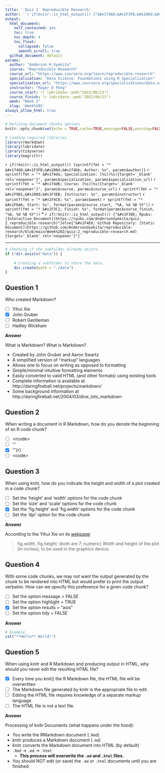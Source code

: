 ```yaml
---
title: '`Quiz 2` Reproducible Research'
author: '`r if(knitr::is_html_output()) {"&#x1f468;&#x1F3FB;&#x200d;&#x1f4bb; Anderson H Uyekita"} else {NULL}`'
output:
  html_document:
    self_contained: yes
    toc: true
    toc_depth: 4
    toc_float:
      collapsed: false
      smooth_scroll: true
  github_document: default
params:
  author: "Anderson H Uyekita"
  course: "Reproducible Research"
  course_url: "https://www.coursera.org/learn/reproducible-research"
  specialization: "Data Science: Foundations using R Specialization"
  specialization_url: "https://www.coursera.org/specializations/data-science-foundations-r"
  instructor: "Roger D Peng"
  course_start: !r lubridate::ymd("2022/06/23")
  course_finish: !r lubridate::ymd("2022/06/23")
  week: "Week 2"
  slug: 'Week%202'
always_allow_html: true
---
```


```r
# Defining document chunks options
knitr::opts_chunk$set(echo = TRUE,cache=TRUE,message=FALSE,warning=FALSE)

# Loading required libraries
library(rmarkdown)
library(lubridate)
library(tidyverse)
library(magrittr)
```

`r if(!knitr::is_html_output()) {sprintf(fmt = "* &#x1f468;&#x1F3FB;&#x200d;&#x1f4bb; Author: %s", params$author)}`
`r sprintf(fmt = "* &#x1f4da; Specialization: [%s](%s){target='_blank' rel='noopener'}", params$specialization, params$specialization_url)`
`r sprintf(fmt = "* &#x1f4d6; Course: [%s](%s){target='_blank' rel='noopener'}", params$course, params$course_url)`
    `r sprintf(fmt = "* &#x1F9D1;&#x200d;&#x1F3EB; Instructor: %s", params$instructor)`
`r sprintf(fmt = "* &#x1F4C6; %s", params$week)`
    `r sprintf(fmt = "* &#x1F6A6; Start: %s", format(params$course_start, "%A, %d %B %Y"))`
    `r sprintf(fmt = "* &#x1F3C1; Finish: %s", format(params$course_finish, "%A, %d %B %Y"))`
* `r if(!knitr::is_html_output()) {"&#x1F30E; Rpubs: [Interactive Document](https://rpubs.com/AndersonUyekita/quiz-2_reproducible-research)"}else{"&#x1F4E6; Github Repository: [Static Document](https://github.com/AndersonUyekita/reproducible-research/blob/main/Week%202/quiz-2_reproducible-research.md){target='_blank' rel='noopener'}"}`

--------------------------------------------------------------------------------

```r
# Checking if the subfolder already exists.
if (!dir.exists("data")) {
    
    # Creating a subfolder to store the data.
    dir.create(path = "./data")
}
```

## Question 1

Who created Markdown?

- [ ] Yihui Xie
- [x] John Gruber
- [ ] Robert Gentleman
- [ ] Hadley Wickham

**Answer**

What is Markdown? What is Markdown?

- Created by John Gruber and Aaron Swartz
- A simplified version of "markup" languages
- Allows one to focus on writing as opposed to formatting
- Simple/minimal intuitive formatting elements
- Easily converted to valid HTML (and other formats) using existing tools
- Complete information is available at http://daringfireball.net/projects/markdown/
- Some background information at http://daringfireball.net/2004/03/dive_into_markdown

## Question 2

When writing a document in R Markdown, how do you denote the beginning of an R code chunk?

- [ ] \<rcode\>
- [ ] '''
- [x] '''{r}
- [ ] \<code\>

## Question 3

When using knitr, how do you indicate the height and width of a plot created in a code chunk?

- [ ] Set the 'height' and 'width' options for the code chunk
- [ ] Set the 'size' and 'scale' options for the code chunk
- [x] Set the 'fig.height' and 'fig.width' options for the code chunk
- [ ] Set the 'dpi' option for the code chunk

**Answer**

According to the Yihui Xie on its [webpage](https://yihui.org/knitr/options/#plots):

>fig.width, fig.height: (both are 7; numeric) Width and height of the plot (in inches), to be used in the graphics device.

## Question 4

With some code chunks, we may not want the output generated by the chunk to be rendered into HTML but would prefer to print the output verbatim. How can we specify this preference for a given code chunk?

- [ ] Set the option message = FALSE
- [ ] Set the option highlight = TRUE
- [x] Set the option results = "asis"
- [ ] Set the option tidy = FALSE

**Answer**

```r
# Example.
cat("**Hello** World!")
```

## Question 5

When using knitr and R Markdown and producing output in HTML, why should you never edit the resulting HTML file?

- [x] Every time you knit() the R Markdown file, the HTML file will be overwritten
- [ ] The Markdown file generated by knitr is the appropriate file to edit.
- [ ] Editing the HTML file requires knowledge of a separate markup language.
- [ ] The HTML file is not a text file.

**Answer**

Processing of knitr Documents (what happens under the hood):

* You write the RMarkdown document (`.Rmd`)
* knitr produces a Markdown document (`.md`)
* knitr converts the Markdown document into HTML (by default)
* `.Rmd` -> `.md` -> `.html`
    * **This process will overwrite the `.md` and `.html` files.**
* You should NOT edit (or save) the `.md` or `.html` documents until you are finished
